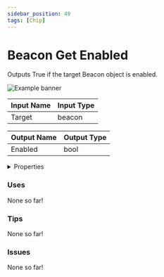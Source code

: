 ```yaml
---
sidebar_position: 49
tags: [Chip]
---
```


# Beacon Get Enabled

Outputs True if the target Beacon object is enabled.



![Example banner](./assets/5646ab78-1388-44de-84a7-8c50f28cc88e.svg)

| Input Name | Input Type |
|-----------|-----------|
| Target | beacon |

| Output Name | Output Type |
|-----------|-----------|
| Enabled | bool |


<details>
  <summary>Properties</summary>
  <div>
    <div>
    <table>
      <thead>
        <tr>
          <th>Is beta required?</th>
          <th>❌</th>
        </tr>
        <tr>
          <th>Is this chip a trolling risk?</th>
          <th>❌</th>
        </tr>
        <tr>
          <th>Chip UUID</th>
          <th>5646ab78-1388-44de-84a7-8c50f28cc88e</th>
        </tr>
      </thead>
    </table>
    </div>
  </div>
</details>

### Uses

None so far!

### Tips

None so far!

### Issues

None so far!